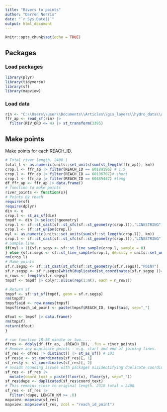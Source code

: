 ```yaml
---
title: "Rivers to points"
author: "Darren Norris"
date: "`r Sys.Date()`"
output: html_document
---
```


```r
knitr::opts_chunk$set(echo = TRUE)
```

## Packages

### Load packages
```r
library(plyr)
library(tidyverse)
library(sf)
library(mapview)
```

### Load data


```r
rin <- "C:\\Users\\user\\Documents\\Articles\\gis_layers\\hydro_data\\ap_FFR_river_v1\\ap_FFR_river_v1.shp"
ffr_ap <- read_sf(rin) |> 
  filter(RIV_ORD <= 4) |> st_transform(3395)

```

## Make points

Make points for each REACH_ID.
```r
# Total river length. 2400.1
total_l <- as.numeric(units::set_units(sum(st_length(ffr_ap)), km))
crop.l <- ffr_ap |> filter(REACH_ID == 60189196) # 1.5
crop.l <- ffr_ap |> filter(REACH_ID == 60196707)# short
crop.l <- ffr_ap |> filter(REACH_ID == 60485447) #long
df_ffr_ap <- ffr_ap |> data.frame()
# function to make points
river_points <- function(x){
# Points by reach
require(sf)
require(dplyr)
din <- x
crop.l <- st_as_sf(din)
tmpdf <- din |> select(!geometry)
crop.l <- sf::st_cast(sf::st_sfc(sf::st_geometry(crop.l)),"LINESTRING")
crop.l <- sf::st_union(crop.l)
myl <- as.numeric(units::set_units(sum(sf::st_length(crop.l)), km))
crop.l <- sf::st_cast(sf::st_sfc(sf::st_geometry(crop.l)),"LINESTRING")
# Sample line
if(myl < 1){sf.r.segs <- sf::st_line_sample(crop.l, sample = 0) 
} else {sf.r.segs <- sf::st_line_sample(crop.l, density = units::set_units(1, 1/km))}
rm(crop.l)
# Make points
sf.r.segsp <- sf::st_cast(st_sfc(sf::st_geometry(sf.r.segs)),"POINT")
sf.r.segsp <- sf.r.segsp[which(duplicated(st_coordinates(sf.r.segsp ))==FALSE)]
n_rows <- length(sf.r.segsp)
tmpdf <- tmpdf |> dplyr::slice(rep(1:n(), each = n_rows))

# Return sf
tmpsf <- sf::st_sf(tmpdf, geom = sf.r.segsp)
rm(tmpdf)
tmpsf$aid <- row.names(tmpsf)
tmpsf$reach_id_point <- paste(tmpsf$REACH_ID, tmpsf$aid, sep="_")

dfout <- tmpsf |> data.frame() 
rm(tmpsf)
return(dfout)
}

# run function 18:58 minute or two.....
dfres <- ddply(df_ffr_ap, .(REACH_ID), .fun = river_points)
# Remove any duplicate points - e.g. start and end of joining lines.
sf_res <- dfres |> distinct() |> st_as_sf() # 101
sf_res$x <- st_coordinates(sf_res)[, 1]
sf_res$y <- st_coordinates(sf_res)[, 2]
# avoids rounding issues with packages misidentifying duplicate coordinates
sf_res <- sf_res |> 
  mutate(coord_text = paste(floor(x), floor(y), sep="_"))
sf_res$dupe <- duplicated(sf_res$coord_text)
# This remains close to original length. 2318 total = 2400
sf_res <- sf_res |> 
  filter(!dupe, LENGTH_KM >= .8)
mapview::mapview(sf_res)
mapview::mapview(sf_res, zcol = "reach_id_point")
```

